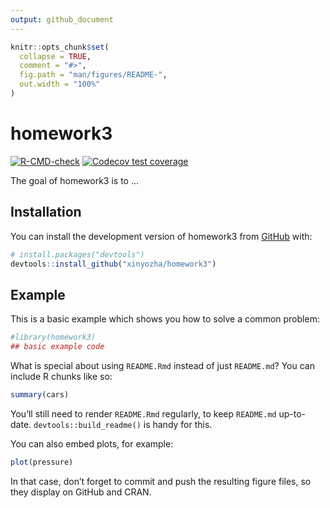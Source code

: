 ```yaml
---
output: github_document
---
```


<!-- README.md is generated from README.Rmd. Please edit that file -->

```r
knitr::opts_chunk$set(
  collapse = TRUE,
  comment = "#>",
  fig.path = "man/figures/README-",
  out.width = "100%"
)
```

# homework3

<!-- badges: start -->
[![R-CMD-check](https://github.com/xinyozha/homework3/actions/workflows/R-CMD-check.yaml/badge.svg)](https://github.com/xinyozha/homework3/actions/workflows/R-CMD-check.yaml)
[![Codecov test coverage](https://codecov.io/gh/xinyozha/homework3/branch/main/graph/badge.svg)](https://app.codecov.io/gh/xinyozha/homework3?branch=main)
<!-- badges: end -->

The goal of homework3 is to ...

## Installation

You can install the development version of homework3 from [GitHub](https://github.com/) with:

``` r
# install.packages("devtools")
devtools::install_github("xinyozha/homework3")
```

## Example

This is a basic example which shows you how to solve a common problem:

```r
#library(homework3)
## basic example code
```

What is special about using `README.Rmd` instead of just `README.md`? You can include R chunks like so:

```r
summary(cars)
```

You'll still need to render `README.Rmd` regularly, to keep `README.md` up-to-date. `devtools::build_readme()` is handy for this.

You can also embed plots, for example:

```r
plot(pressure)
```

In that case, don't forget to commit and push the resulting figure files, so they display on GitHub and CRAN.
